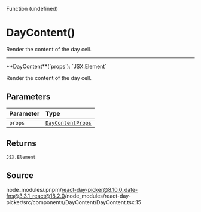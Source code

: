 <SectionTitle>Function (undefined)</SectionTitle>

# DayContent()

<Description>Render the content of the day cell.</Description>

---

<a id="undefined" name="undefined"></a>

<SignatureMemberIdentifier>
  **DayContent**(`props`): `JSX.Element`
</SignatureMemberIdentifier>

Render the content of the day cell.

## Parameters

| Parameter | Type                                                         |
| :-------- | :----------------------------------------------------------- |
| `props`   | [`DayContentProps`](/docs/api/interfaces/DayContentProps.md) |

## Returns

`JSX.Element`

## Source

node_modules/.pnpm/react-day-picker@8.10.0_date-fns@3.3.1_react@18.2.0/node_modules/react-day-picker/src/components/DayContent/DayContent.tsx:15
